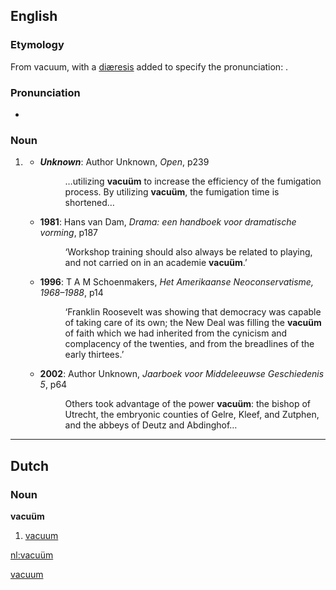 ==English==

===Etymology===
From vacuum, with a [[diæresis]] added to specify the pronunciation: {{IPA|/ˈvæ.kjuˌʌm̩̩/}}.

===Pronunciation===
* {{IPA|/ˈvæ.kjuˌʌm̩̩/}}

===Noun===
{{en-noun|vacuä}}

# {{rare}} {{alternative spelling of|vacuum#English|vacuum|lang=English}}
#* '''''Unknown''''': Author Unknown, ''Open'', p239
#*: …utilizing '''vacuüm''' to increase the efficiency of the fumigation process. By utilizing '''vacuüm''', the fumigation time is shortened…
#* '''1981''': Hans van Dam, ''Drama: een handboek voor dramatische vorming'', p187
#*: ‘Workshop training should also always be related to playing, and not carried on in an academie '''vacuüm'''.’
#* '''1996''': T A M Schoenmakers, ''Het Amerikaanse Neoconservatisme, 1968–1988'', p14
#*: ‘Franklin Roosevelt was showing that democracy was capable of taking care of its own; the New Deal was filling the '''vacuüm''' of faith which we had inherited from the cynicism and complacency of the twenties, and from the breadlines of the early thirtees.’
#* '''2002''': Author Unknown, ''Jaarboek voor Middeleeuwse Geschiedenis 5'', p64
#*: Others took advantage of the power '''vacuüm''': the bishop of Utrecht, the embryonic counties of Gelre, Kleef, and Zutphen, and the abbeys of Deutz and Abdinghof…

[[Category:English words spelled with diacritics|vacuum]]

----

==Dutch==

===Noun===
'''vacuüm'''

# [[vacuum]]

[[nl:vacuüm]]